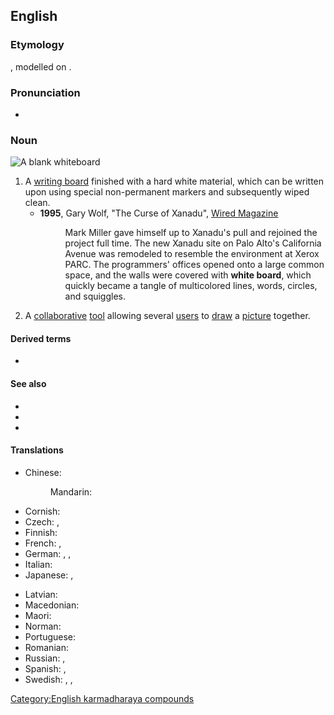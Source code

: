 {{also|Whiteboard}}
==English==
{{wikipedia}}

===Etymology===
{{compound|en|white|board}}, modelled on {{m|en|blackboard}}.

===Pronunciation===
* {{IPA|/ˈwaɪtbɔːd/|lang=en}}

===Noun===
[[Image:Blank whiteboard.JPG|right|thumb|A blank whiteboard]]
{{en-noun}}

# A [[writing board]] finished with a hard white material, which can be written upon using special non-permanent markers and subsequently wiped clean.
#* '''1995''', Gary Wolf, "The Curse of Xanadu", [http://www.wired.com/wired/archive/3.06/xanadu.html?pg=15&topic= Wired Magazine]
#*: Mark Miller gave himself up to Xanadu's pull and rejoined the project full time. The new Xanadu site on Palo Alto's California Avenue was remodeled to resemble the environment at Xerox PARC. The programmers' offices opened onto a large common space, and the walls were covered with '''white board''', which quickly became a tangle of multicolored lines, words, circles, and squiggles.
# {{lb|en|by extension|computing}} A [[collaborative]] [[tool]] allowing several [[user]]s to [[draw]] a [[picture]] together.

====Derived terms====
* {{l|en|whiteboard marker}}

====See also====
* {{l|en|blackboard}}
* {{l|en|chalkboard}}
* {{l|en|imageboard}}

====Translations====
{{trans-top|large vertical writing area}}
* Chinese:
*: Mandarin: {{t+|cmn|白板|tr=báibǎn|sc=Hani}}
* Cornish: {{t|kw|bord gwynn|m}}
* Czech: {{qualifier|any colour}} {{t+|cs|tabule|f}}, {{t|cs|bílá tabule|f}}
* Finnish: {{t|fi|valkotaulu}}
* French: {{qualifier|any colour}} {{t+|fr|tableau|m}}, {{t|fr|tableau blanc|m}}
* German: {{t+|de|Tafel|f}}, {{t|de|Weißwandtafel|f}}, {{t+|de|Whiteboard|n}}
* Italian: {{t+|it|lavagna|f}}
* Japanese: {{t|ja|白板|tr=はくばん, hakuban|sc=Jpan}}, {{t|ja|ホワイトボード|tr=howaitobōdo|sc=Jpan}}
{{trans-mid}}
* Latvian: {{t+|lv|tāfele|f}} {{qualifier|any color}}
* Macedonian: {{t|mk|бела табла|f|tr=béla tábla}}
* Maori: {{t|mi|papamā}}
* Norman: {{t|nrf|blianche plianche|f}}
* Portuguese: {{t|pt|[[quadro]] [[branco]]|m}}
* Romanian: {{t+|ro|tablă|f}}
* Russian: {{qualifier|any colour}} {{t+|ru|доска́|f}}, {{t|ru|бе́лая доска́|f}}
* Spanish: {{qualifier|any colour}} {{t+|es|pizarra|f}}, {{t|es|pizarra blanca|f}}
* Swedish: {{t|sv|vit tavla|c}}, {{t|sv|skrivtavla|c}}, {{t+|sv|whiteboard|c}}
{{trans-bottom}}

[[Category:English karmadharaya compounds]]